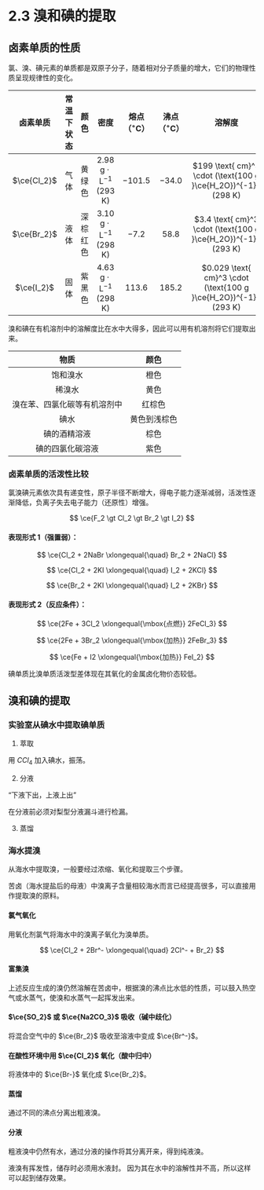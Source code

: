 
# 2.3 溴和碘的提取

## 卤素单质的性质

氯、溴、碘元素的单质都是双原子分子，随着相对分子质量的增大，它们的物理性质呈现规律性的变化。

|卤素单质|常温下状态|颜色|密度|熔点（$^{\circ}\text{C}$）|沸点（$^{\circ}\text{C}$）|溶解度|毒性|
|:----:|:----:|:----:|:----:|:----:|:----:|:----:|:----:|
|$\ce{Cl_2}$|气体|黄绿色|$2.98 \text{ g} \cdot \text{L}^{-1}$ $(\text{293 K})$|$-101.5$|$-34.0$|$199 \text{ cm}^3 \cdot (\text{100 g }\ce{H_2O})^{-1}$ $(\text{298 K})$|有毒|
|$\ce{Br_2}$|液体|深棕红色|$3.10 \text{ g} \cdot \text{L}^{-1}$ $(\text{298 K})$|$-7.2$|$58.8$|$3.4 \text{ cm}^3 \cdot (\text{100 g }\ce{H_2O})^{-1}$ $(\text{293 K})$|有毒|
|$\ce{I_2}$|固体|紫黑色|$4.63 \text{ g} \cdot \text{L}^{-1}$ $(\text{298 K})$|$113.6$|$185.2$|$0.029 \text{ cm}^3 \cdot (\text{100 g }\ce{H_2O})^{-1}$ $(\text{293 K})$|有毒|

溴和碘在有机溶剂中的溶解度比在水中大得多，因此可以用有机溶剂将它们提取出来。

|物质|颜色|
|:----:|:----:|
|饱和溴水|橙色|
|稀溴水|黄色|
|溴在苯、四氯化碳等有机溶剂中|红棕色|
|碘水|黄色到浅棕色|
|碘的酒精溶液|棕色|
|碘的四氯化碳溶液|紫色|

### 卤素单质的活泼性比较

氯溴碘元素依次具有递变性，原子半径不断增大，得电子能力逐渐减弱，活泼性逐渐降低，负离子失去电子能力（还原性）增强。

$$
\ce{F_2 \gt Cl_2 \gt Br_2 \gt I_2}
$$

#### 表现形式 1（强置弱）：

$$
\ce{Cl_2 + 2NaBr \xlongequal{\quad} Br_2 + 2NaCl}
$$

$$
\ce{Cl_2 + 2KI \xlongequal{\quad} I_2 + 2KCl}
$$

$$
\ce{Br_2 + 2KI \xlongequal{\quad} I_2 + 2KBr}
$$

#### 表现形式 2（反应条件）：

$$
\ce{2Fe + 3Cl_2 \xlongequal{\mbox{点燃}} 2FeCl_3}
$$

$$
\ce{2Fe + 3Br_2 \xlongequal{\mbox{加热}} 2FeBr_3}
$$

$$
\ce{Fe + I2 \xlongequal{\mbox{加热}} FeI_2}
$$

<Callout>
    碘单质比溴单质活泼型差体现在其氧化的金属卤化物价态较低。
</Callout>

## 溴和碘的提取

### 实验室从碘水中提取碘单质

1. 萃取

用 $CCl_4$ 加入碘水，振荡。

2. 分液

“下液下出，上液上出”

<Callout type="warning">
    在分液前必须对梨型分液漏斗进行检漏。
</Callout>

3. 蒸馏

### 海水提溴

从海水中提取溴，一般要经过浓缩、氧化和提取三个步骤。

苦卤（海水提盐后的母液）中溴离子含量相较海水而言已经提高很多，可以直接用作提取溴的原料。

#### 氯气氧化

用氧化剂氯气将海水中的溴离子氧化为溴单质。

$$
\ce{Cl_2 + 2Br^- \xlongequal{\quad} 2Cl^- + Br_2}
$$

#### 富集溴

上述反应生成的溴仍然溶解在苦卤中，根据溴的沸点比水低的性质，可以鼓入热空气或水蒸气，使溴和水蒸气一起挥发出来。

#### $\ce{SO_2}$ 或 $\ce{Na2CO_3}$ 吸收（碱中歧化）

将混合空气中的 $\ce{Br_2}$ 吸收至溶液中变成 $\ce{Br^-}$。

#### 在酸性环境中用 $\ce{Cl_2}$ 氧化（酸中归中）

将液体中的 $\ce{Br-}$ 氧化成 $\ce{Br_2}$。

#### 蒸馏

通过不同的沸点分离出粗液溴。

#### 分液

粗液溴中仍然有水，通过分液的操作将其分离开来，得到纯液溴。

<Callout type="warning">
    液溴有挥发性，储存时必须用水液封。
    因为其在水中的溶解性并不高，所以这样可以起到储存效果。
</Callout>
